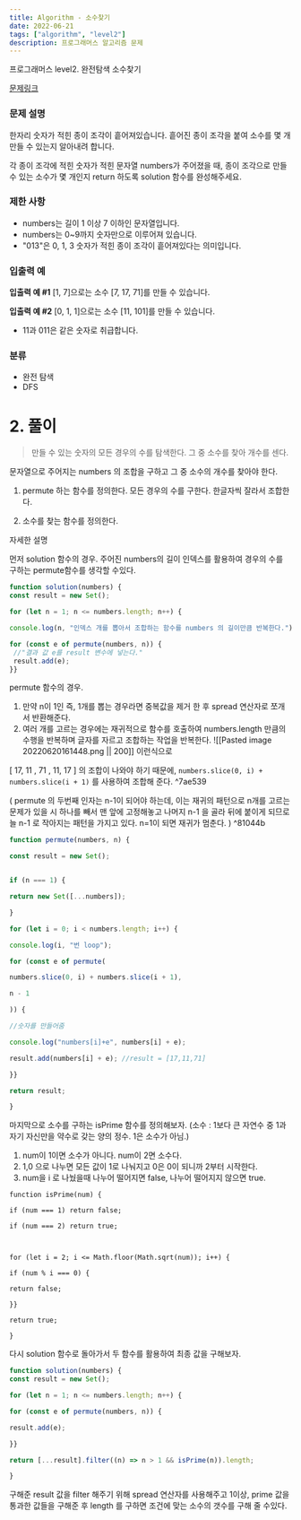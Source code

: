 ```yaml
---
title: Algorithm - 소수찾기
date: 2022-06-21
tags: ["algorithm", "level2"]
description: 프로그래머스 알고리즘 문제
---
```


프로그래머스 level2. 완전탐색 소수찾기

[문제링크](https://programmers.co.kr/learn/courses/30/lessons/42839)

### 문제 설명

한자리 숫자가 적힌 종이 조각이 흩어져있습니다. 흩어진 종이 조각을 붙여 소수를 몇 개 만들 수 있는지 알아내려 합니다.

각 종이 조각에 적힌 숫자가 적힌 문자열 numbers가 주어졌을 때, 종이 조각으로 만들 수 있는 소수가 몇 개인지 return 하도록 solution 함수를 완성해주세요.

### 제한 사항

- numbers는 길이 1 이상 7 이하인 문자열입니다.
- numbers는 0~9까지 숫자만으로 이루어져 있습니다.
- "013"은 0, 1, 3 숫자가 적힌 종이 조각이 흩어져있다는 의미입니다.

### 입출력 예

**입출력 예 #1**
[1, 7]으로는 소수 [7, 17, 71]를 만들 수 있습니다.

**입출력 예 #2**
[0, 1, 1]으로는 소수 [11, 101]를 만들 수 있습니다.

- 11과 011은 같은 숫자로 취급합니다.

### 분류

- 완전 탐색
- DFS

# 2. 풀이

> 만들 수 있는 숫자의 모든 경우의 수를 탐색한다.
> 그 중 소수를 찾아 개수를 센다.

문자열으로 주어지는 numbers 의 조합을 구하고 그 중 소수의 개수를 찾아야 한다.

1. permute 하는 함수를 정의한다.
   모든 경우의 수를 구한다. 한글자씩 잘라서 조합한다.

2. 소수를 찾는 함수를 정의한다.

자세한 설명

먼저 solution 함수의 경우.
주어진 numbers의 길이 인덱스를 활용하여 경우의 수를 구하는 permute함수를 생각할 수있다.

```js
function solution(numbers) {
const result = new Set();

for (let n = 1; n <= numbers.length; n++) {

console.log(n, "인덱스 개를 뽑아서 조합하는 함수를 numbers 의 길이만큼 반복한다.");

for (const e of permute(numbers, n)) {
 //"결과 값 e를 result 변수에 넣는다."
 result.add(e);
}}
```

permute 함수의 경우.

1. 만약 n이 1인 즉, 1개를 뽑는 경우라면 중복값을 제거 한 후 spread 연산자로 쪼개서 반환해준다.
2. 여러 개를 고르는 경우에는 재귀적으로 함수를 호출하여 numbers.length 만큼의 수행을 반복하며
   글자를 자르고 조합하는 작업을 반복한다.
   ![[Pasted image 20220620161448.png || 200]]
   이런식으로

[ 17, 11 , 71 , 11, 17 ] 의 조합이 나와야 하기 때문에,
`numbers.slice(0, i) + numbers.slice(i + 1)` 를 사용하여 조합해 준다. ^7ae539

( permute 의 두번째 인자는 n-1이 되어야 하는데, 이는 재귀의 패턴으로
n개를 고르는 문제가 있을 시 하나를 빼서 맨 앞에 고정해놓고 나머지 n-1 을 골라 뒤에 붙이게 되므로
늘 n-1 로 작아지는 패턴을 가지고 있다. n=1이 되면 재귀가 멈춘다. ) ^81044b

```js
function permute(numbers, n) {

const result = new Set();


if (n === 1) {

return new Set([...numbers]);

}

for (let i = 0; i < numbers.length; i++) {

console.log(i, "번 loop");

for (const e of permute(

numbers.slice(0, i) + numbers.slice(i + 1),

n - 1

)) {

//숫자를 만들어줌

console.log("numbers[i]+e", numbers[i] + e);

result.add(numbers[i] + e); //result = [17,11,71]

}}

return result;

}
```

마지막으로 소수를 구하는 isPrime 함수를 정의해보자.
(소수 : 1보다 큰 자연수 중 1과 자기 자신만을 약수로 갖는 양의 정수. 1은 소수가 아님.)

1. num이 1이면 소수가 아니다. num이 2면 소수다.
2. 1,0 으로 나누면 모든 값이 1로 나눠지고 0은 0이 되니까 2부터 시작한다.
3. num을 i 로 나눴을때 나누어 떨어지면 false, 나누어 떨어지지 않으면 true.

```JS
function isPrime(num) {

if (num === 1) return false;

if (num === 2) return true;



for (let i = 2; i <= Math.floor(Math.sqrt(num)); i++) {

if (num % i === 0) {

return false;

}}

return true;

}
```

다시 solution 함수로 돌아가서 두 함수를 활용하여 최종 값을 구해보자.

```js
function solution(numbers) {
const result = new Set();

for (let n = 1; n <= numbers.length; n++) {

for (const e of permute(numbers, n)) {

result.add(e);

}}

return [...result].filter((n) => n > 1 && isPrime(n)).length;

}
```

구해준 result 값을 filter 해주기 위해 spread 연산자를 사용해주고 1이상, prime 값을 통과한 값들을 구해준 후
length 를 구하면 조건에 맞는 소수의 갯수를 구해 줄 수있다.
